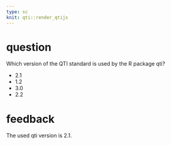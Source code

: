 ```yaml
---
type: sc
knit: qti::render_qtijs
---
```


# question

Which version of the QTI standard is used by the R package qti?

- 2.1
- 1.2
- 3.0
- 2.2

# feedback

The used qti version is 2.1.
